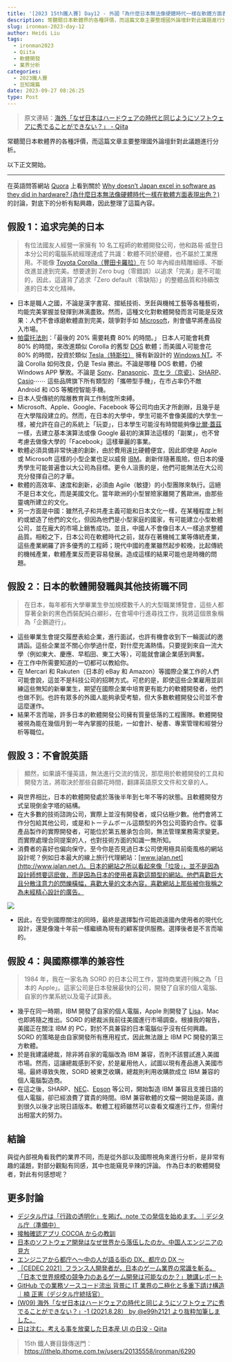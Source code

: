 ```yaml
---
title: '[2023 15th鐵人賽] Day12 - 外國「為什麼日本無法像硬體時代一樣在軟體方面表現出色？」'
description: 常聽聞日本軟體界的各種評價，而這篇文章主要整理國外論壇針對此議題進行分析。
slug: ironman-2023-day-12
author: Heidi Liu
tags:
  - ironman2023
  - Qiita
  - 軟體開發
  - 業界分析
categories:
  - 2023鐵人賽
  - 豆知識篇
date: 2023-09-27 08:26:25
type: Post
---
```


> 原文連結：[海外「なぜ日本はハードウェアの時代と同じようにソフトウェアに秀でることができない？」 - Qiita](https://qiita.com/e99h2121/items/419c3bd39d8dea40f21a)

常聽聞日本軟體界的各種評價，而這篇文章主要整理國外論壇針對此議題進行分析。

以下正文開始。

---

在英語問答網站 [Quora](https://zh.wikipedia.org/zh-tw/Quora) 上看到關於 [Why doesn’t Japan excel in software as they did in hardware? (為什麼日本無法像硬體時代一樣在軟體方面表現出色？)](https://www.quora.com/Why-doesn-t-Japan-excel-in-software-as-they-did-in-hardware)  的討論，對底下的分析有點興趣，因此整理了這篇內容。

## 假設 1：追求完美的日本

> 有位法國友人經營一家擁有 10 名工程師的軟體開發公司，他和路易·威登日本分公司的電腦系統經理達成了共識：軟體不同於硬體，也不屬於工業應用。不能像 [Toyota Corolla（豐田卡羅拉）](https://www.toyota.com.tw/showroom/COROLLA_SPORT/)在 50 年內經由精雕細琢、不斷改進並達到完美。想要達到 Zero bug（零錯誤）以追求「完美」是不可能的，因此，這違背了追求「Zero default（零缺陷）」的整體品質和持續改進的日本文化精神。

- 日本是職人之國，不論是漢字書寫、摺紙技術、烹飪與機械工藝等各種藝術，均能完美掌握並發揮到淋漓盡致。然而，這種文化對軟體開發而言可能是反效果：人們不會琢磨軟體直到完美，競爭對手如 [Microsoft](https://zh.wikipedia.org/zh-tw/%E5%BE%AE%E8%BD%AF)，則會儘早將產品投入市場。
- [帕雷托法則](https://zh.wikipedia.org/zh-tw/%E5%B8%95%E7%B4%AF%E6%89%98%E6%B3%95%E5%88%99)：「最後的 20% 需要耗費 80% 的時間。」 日本人可能會耗費 80% 的時間，來改進類似 Corolla 的舊型 [DOS](https://zh.wikipedia.org/zh-tw/DOS) 軟體；而美國人可能會花 80% 的時間，投資於類似 [Tesla（特斯拉）](<https://zh.wikipedia.org/wiki/%E7%89%B9%E6%96%AF%E6%8B%89_(%E5%85%AC%E5%8F%B8)>) 擁有新設計的 [Windows NT](https://zh.wikipedia.org/zh-tw/Windows_NT)。不論 Corolla 如何改良，仍是 Tesla 勝出。不論是哪種 DOS 軟體，仍被 Windows APP 擊敗。不論是 [Sony](https://zh.wikipedia.org/wiki/%E7%B4%A2%E5%B0%BC)、[Panasonic](https://zh.wikipedia.org/wiki/%E6%9D%BE%E4%B8%8B%E9%9B%BB%E5%99%A8)、[京セラ（京瓷）](https://zh.wikipedia.org/wiki/%E4%BA%AC%E7%93%B7)、[SHARP](https://zh.wikipedia.org/zh-tw/%E5%A4%8F%E6%99%AE)、[Casio](https://zh.wikipedia.org/wiki/%E5%8D%A1%E8%A5%BF%E6%AD%90)⋯⋯ 這些品牌旗下所有類型的「攜帶型手機」，在市占率仍不敵 Android 和 iOS 等觸控智能手機。
- 日本人受傳統的階層教育與工作制度所束縛。
- Microsoft、Apple、Google、Facebook 等公司均由天才所創辦，且幾乎是在大學階段建立的。然而，在日本的大學中，學生可能不會像美國的大學生一樣，被允許在自己的系統上「玩耍」，日本學生可能沒有時間能夠像[比爾·蓋茲](https://zh.wikipedia.org/zh-tw/%E6%AF%94%E5%B0%94%C2%B7%E7%9B%96%E8%8C%A8)一樣，去建立基本演算法或像 Google 最初的演算法這樣的「副業」，也不曾考慮去做像大學的「Facebook」這樣華麗的事業。
- 軟體必須具備非常快速的創新，由於費用遠比硬體便宜，因此即使是 Apple 或 Microsoft 這樣的小型企業也足以威脅 [IBM](https://zh.wikipedia.org/zh-tw/IBM)。創新伴隨著風險。但日本的優秀學生可能普遍會以大公司為目標。更令人沮喪的是，他們可能無法在大公司充分發揮自己的才華。
- 軟體的高效率、速度和創新，必須由 Agile（敏捷）的小型團隊來執行。這絕不是日本文化，而是美國文化。當年歐洲的小型冒險家離開了舊歐洲，由那些靈魂所建立的文化。
- 另一方面是中國：雖然孔子和共產主義可能和日本文化一樣，在某種程度上制約或塑造了他們的文化，但因為他們是小型家庭的國家，有可能建立小型軟體公司，並在龐大的市場上銷售成功。並且，中國人不會像日本人一樣追求整體品質。相較之下，日本公司在軟體時代之前，就存在著機械工業等傳統產業，這些產業網羅了許多優秀的工程師；現代中國的產業雖然起步較晚，比起傳統的機械產業，軟體產業反而更容易發展。造成這樣的結果可能也是時機的問題。

## 假設 2：日本的軟體開發職與其他技術職不同

> 在日本，每年都有大學畢業生參加規模數千人的大型職業博覽會，這些人都穿著全新的黑色西裝配純白襯衫，在會場中行進尋找工作，我將這個景象稱為「企鵝遊行」。

- 這些畢業生會提交履歷表給企業，進行面試，也許有機會收到下一輪面試的邀請函。這些企業並不關心你學過什麼，對什麼充滿熱情。只要提到來自一流大學（例如東大、慶應、早稻田、東工大等），可能就會讓企業感到興奮。
- 在工作中所需要知道的一切都可以教給你。
- 在 Mercari 和 Rakuten（日本的 eBay 和 Amazon）等國際企業工作的人們可能會說，這並不是科技公司的招聘方式。可悲的是，即使這些企業雇用並訓練這些無知的新畢業生，期望在國際企業中培育更有能力的軟體開發者，他們也做不到。也許有眾多的外國人能夠承受考驗，但大多數軟體開發公司並不會這麼運作。
- 結果不言而喻，許多日本的軟體開發公司擁有質量低落的工程團隊。軟體開發被視為能在幾個月到一年內掌握的技能，一如會計、秘書、專案管理和經營分析等職位。

## 假設 3：不會說英語

> 顯然，如果讀不懂英語，無法進行交流的情況，那麼用於軟體開發的工具和開發方法，將取決於那些自願花時間，翻譯英語原文文件和文章的人。

- 與世界相比，日本的軟體開發處於落後半年到七年不等的狀態。且軟體開發方式呈現倒金字塔的結構。
- 在大多數的技術諮詢公司，實際上並沒有開發者，或只佔極少數。他們會將工作分包給其他公司，或是和トーテムポール這類型的外包公司簽約合作。從事產品製作的實際開發者，可能位於第五層承包合同，無法管理業務需求變更。而實際處理合同提案的人，也對技術方面的知識一無所知。
- 消費者的喜好也偏向保守。至今你是否見過日本公司使用極具前衛風格的網站設計呢？例如日本最大的線上旅行代理網站：[www.jalan.net](http://www.jalan.net./)。日本的網站之所以看起來像「垃圾」，並不是因為設計師想要這麽做，而是因為日本的使用者喜歡這類型的網站。他們喜歡巨大且分散注意力的閃爍橫幅，喜歡大量的文本內容，喜歡網站上那些被你我稱之為未經精心設計的廣告。

![](https://i.imgur.com/U8tst9n.png)

- 因此，在受到國際關注的同時，最終是選擇製作可能疏遠國內使用者的現代化設計，還是像幾十年前一樣繼續為現有的顧客提供服務。選擇後者是不言而喻的。

## 假設 4：與國際標準的兼容性

> 1984 年，我在一家名為 SORD 的日本公司工作，當時商業週刊稱之為「日本的 Apple」。這家公司是日本發展最快的公司，開發了自家的個人電腦、自家的作業系統以及電子試算表。

- 幾乎在同一時期，IBM 開發了自家的個人電腦，Apple 則開發了 [Lisa](https://zh.wikipedia.org/zh-tw/Apple_Lisa)，Mac 也即將隨之推出。SORD 的總裁派我前往美國進行市場調查。根據我的報告，美國正在關注 IBM 的 PC，對於不具兼容的日本電腦似乎沒有任何興趣。SORD 的策略是由自家開發所有應用程式，因此無法跟上 IBM PC 開發的第三方軟體。
- 於是我建議總裁，除非將自家的電腦改為 IBM 兼容，否則不該嘗試進入美國市場。然而，這讓總裁感到不安，於是雇用他人，試圖以現有產品進入美國市場。最終導致失敗，SORD 被東芝收購，總裁則利用收購款成立 IBM 兼容的個人電腦製造商。
- 在這之後，SHARP、[NEC](https://zh.wikipedia.org/zh-tw/%E6%97%A5%E6%9C%AC%E9%9B%BB%E6%B0%A3)、[Epson](https://zh.wikipedia.org/wiki/%E7%B2%BE%E5%B7%A5%E6%84%9B%E6%99%AE%E7%94%9F) 等公司，開始製造 IBM 兼容且支援日語的個人電腦，卻已經浪費了寶貴的時間。IBM 兼容軟體的文檔一開始是英語，直到很久以後才出現日語版本。軟體工程師雖然可以查看文檔進行工作，但需付出相當大的努力。

## 結論

與從內部視角看我們的業界不同，而是從外部以及國際視角來進行分析，是非常有趣的議題，對部分觀點有同感，其中也能窺見辛辣的評論。
作為日本的軟體開發者，對此有何感想呢？

## 更多討論

- [デジタル庁は「行政の透明化」を掲げ、note での発信を始めます。｜デジタル庁（準備中）](https://b.hatena.ne.jp/entry/s/note.digital.go.jp/n/n3690482b9676)
- [接触確認アプリ COCOA からの教訓](https://note.com/ipsj/n/ne9eeb88adb64)
- [日本のソフトウェア開発はなぜ世界から落伍したのか。中国人エンジニアの見方](http://tamakino.hatenablog.com/entry/2021/04/23/060000)
- [エンジニアから都庁へ～中の人が語る街の DX、都庁の DX ～](https://www.slideshare.net/norisukehirai/dxdx-242997785)
- [［CEDEC 2021］フランス人開発者が，日本のゲーム業界の常識を斬る。「日本で世界規模の競争力のあるゲーム開発は可能なのか？」聴講レポート](https://www.4gamer.net/games/999/G999905/20210826081/)
- [GitHub での業務ソースコード流出 背景に IT 業界の二極化と多重下請け構造｜楠 正憲（デジタル庁統括官）](https://b.hatena.ne.jp/entry/s/comemo.nikkei.com/n/nf2e5db6f5daf)
- [(W09) 海外「なぜ日本はハードウェアの時代と同じようにソフトウェアに秀でることができない？」-1 (2021.8.28） by @e99h2121 より抜粋加筆しました。](https://qiita.com/e99h2121/items/419c3bd39d8dea40f21a)
- [日は沈む。考える事を放棄した日本産 UI の日没 - Qiita](https://qiita.com/monsoonTropicalBird/items/c83a7b606931039b924a)

> 15th 鐵人賽目錄傳送門：https://ithelp.ithome.com.tw/users/20135558/ironman/6290
